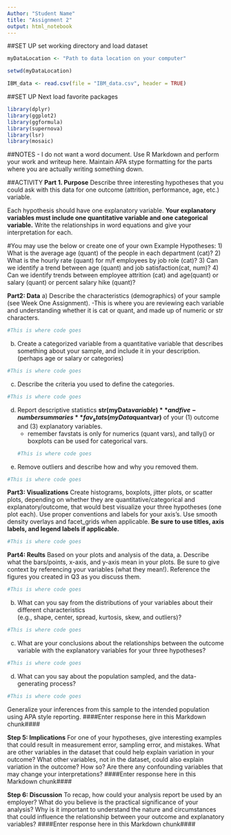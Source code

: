 ```yaml
---
Author: "Student Name"
title: "Assignment 2"
output: html_notebook
---
```

##SET UP
set working directory and load dataset
```r
myDataLocation <- "Path to data location on your computer"

setwd(myDataLocation)

IBM_data <- read.csv(file = "IBM_data.csv", header = TRUE)
```
##SET UP
Next load favorite packages
```r
library(dplyr) 
library(ggplot2)
library(ggformula)
library(supernova)
library(lsr)
library(mosaic)
```
##NOTES - I do not want a word document. Use R Markdown and perform your work and writeup here. Maintain APA stype formatting for the parts where you are actually writing something down. 

##ACTIVITY
**Part 1. Purpose**
Describe three interesting hypotheses that you could ask with this data for one outcome (attrition, performance, age, etc.) variable. 

Each hypothesis should have one explanatory variable. **Your explanatory variables must include one quantitative variable and one categorical variable.** Write the relationships in word equations and give your interpretation for each.

#You may use the below or create one of your own Example Hypotheses: 
1) What is the average age (quant) of the people in each department (cat)? 
2) What is the hourly rate (quant) for m/f employees by job role (cat)?
3) Can we identify a trend between age (quant) and job satisfaction(cat, num)?
4) Can we identify trends between employee attrition (cat) and age(quant) or salary (quant) or percent salary hike (quant)?


**Part2: Data**
a) Describe the characteristics (demographics) of your sample (see Week One Assignment). 
    -This is where you are reviewing each variable and understanding whether it is cat or quant, and made       up of numeric or str characters.
```r
#This is where code goes 
```
b) Create a categorized variable from a quantitative variable that describes something about your sample, and include it in your description. (perhaps age or salary or categories) 
```r
#This is where code goes 
```
c) Describe the criteria you used to define the categories. 
```r
#This is where code goes 
```
d) Report descriptive statistics **str(myData$variable)** and five-number summaries **fav_stats(myData$quantvar)** of your (1) outcome and (3) explanatory variables.
    - remember favstats is only for numerics (quant vars), and tally() or boxplots can be used for categorical vars.
```r
#This is where code goes 
```
e) Remove outliers and describe how and why you removed them.
```r
#This is where code goes
```
**Part3: Visualizations**
Create histograms, boxplots, jitter plots, or scatter plots, depending on whether they are quantitative/categorical and explanatory/outcome, that would best visualize your three hypotheses (one plot each). Use proper conventions and labels for your axis’s. Use smooth density overlays and facet_grids when applicable. **Be sure to use titles, axis labels, and legend labels if applicable.**
```r
#This is where code goes
```
**Part4: Reults**
Based on your plots and analysis of the data, 
  a. Describe what the bars/points, x-axis, and y-axis mean in your plots. Be sure to give context by         referencing your variables (what they mean!). Reference the figures you created in Q3 as you discuss      them.
```r
#This is where code goes 
```
  b. What can you say from the distributions of your variables about their different characteristics     
     (e.g., shape, center, spread, kurtosis, skew, and outliers)?
```r
#This is where code goes 
```  
  c. What are your conclusions about the relationships between the outcome variable with the explanatory       variables for your three hypotheses?
```r
#This is where code goes 
```
  d. What can you say about the population sampled, and the data-generating process?
```r
#This is where code goes 
```
Generalize your inferences from this sample to the intended population using APA style reporting.
####Enter response here in this Markdown chunk####









**Step 5: Implications**
For one of your hypotheses, give interesting examples that could result in measurement error, sampling error, and mistakes. What are other variables in the dataset that could help explain variation in your outcome? What other variables, not in the dataset, could also explain variation in the outcome? How so? Are there any confounding variables that may change your interpretations?
####Enter response here in this Markdown chunk####






 **Step 6: Discussion**
To recap, how could your analysis report be used by an employer? What do you believe is the practical significance of your analysis? Why is it important to understand the nature and circumstances that could influence the relationship between your outcome and explanatory variables?
####Enter response here in this Markdown chunk####
